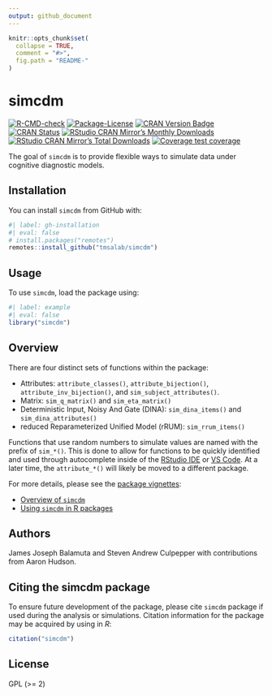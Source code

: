 ```yaml
---
output: github_document
---
```


<!-- README.md is generated from README.Rmd. Please edit that file -->

```r
knitr::opts_chunk$set(
  collapse = TRUE,
  comment = "#>",
  fig.path = "README-"
)
```

# simcdm 

<!-- badges: start -->
[![R-CMD-check](https://github.com/tmsalab/simcdm/actions/workflows/R-CMD-check.yaml/badge.svg)](https://github.com/tmsalab/simcdm/actions/workflows/R-CMD-check.yaml)
[![Package-License](http://img.shields.io/badge/license-GPL%20(%3E=2)-brightgreen.svg?style=flat)](http://www.gnu.org/licenses/gpl-2.0.html)
[![CRAN Version Badge](http://www.r-pkg.org/badges/version/simcdm)](https://cran.r-project.org/package=simcdm)
[![CRAN Status](https://badges.cranchecks.info/worst/simcdm.svg)](https://cran.r-project.org/web/checks/check_results_simcdm.html)
[![RStudio CRAN Mirror's Monthly Downloads](http://cranlogs.r-pkg.org/badges/simcdm?color=brightgreen)](http://www.r-pkg.org/pkg/simcdm)
[![RStudio CRAN Mirror's Total Downloads](http://cranlogs.r-pkg.org/badges/grand-total/simcdm?color=brightgreen)](http://www.r-pkg.org/pkg/simcdm)
[![Coverage test coverage](https://codecov.io/gh/tmsalab/simcdm/branch/main/graph/badge.svg)](https://codecov.io/github/tmsalab/simcdm?branch=main)
<!-- badges: end -->

The goal of `simcdm` is to provide flexible ways to simulate data under
cognitive diagnostic models.

## Installation

You can install `simcdm` from GitHub with:

```r
#| label: gh-installation
#| eval: false
# install.packages("remotes")
remotes::install_github("tmsalab/simcdm")
```

## Usage

To use `simcdm`, load the package using:

```r
#| label: example
#| eval: false
library("simcdm")
```

## Overview

There are four distinct sets of functions within the package:

- Attributes: `attribute_classes()`, `attribute_bijection()`, `attribute_inv_bijection()`, and `sim_subject_attributes()`.
- Matrix: `sim_q_matrix()` and `sim_eta_matrix()`
- Deterministic Input, Noisy And Gate (DINA): `sim_dina_items()` and `sim_dina_attributes()`
- reduced Reparameterized Unified Model (rRUM): `sim_rrum_items()`

Functions that use random numbers to simulate values are named with the prefix of
`sim_*()`. This is done to allow for functions to be quickly identified and used
through autocomplete inside of the [RStudio IDE](https://www.rstudio.com) or 
[VS Code](https://code.visualstudio.com/). At a later time, the `attribute_*()`
will likely be moved to a different package.

For more details, please see the [package vignettes](vignettes/):

- [Overview of `simcdm`](https://tmsalab.github.io/simcdm/articles/overview-simcdm.html)
- [Using `simcdm` in R packages](https://tmsalab.github.io/simcdm/articles/simcdm-in-packages.html)

## Authors

James Joseph Balamuta and Steven Andrew Culpepper
with contributions from Aaron Hudson.

## Citing the simcdm package

To ensure future development of the package, please cite `simcdm` package if 
used during the analysis or simulations. Citation information for the package
may be acquired by using in _R_:

```r
citation("simcdm")
```

## License

GPL (>= 2)
